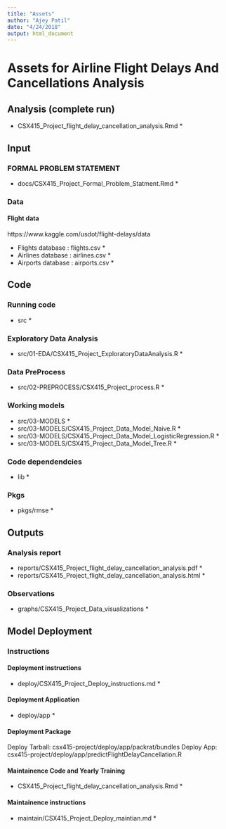```yaml
---
title: "Assets"
author: "Ajey Patil"
date: "4/24/2018"
output: html_document
---
```


# Assets for Airline Flight Delays And Cancellations Analysis

## Analysis (complete run)
* CSX415_Project_flight_delay_cancellation_analysis.Rmd *

## Input
### FORMAL PROBLEM STATEMENT
* docs/CSX415_Project_Formal_Problem_Statment.Rmd *

### Data
#### Flight data
https://www.kaggle.com/usdot/flight-delays/data

* Flights database : flights.csv *
* Airlines database : airlines.csv *
* Airports database : airports.csv *

## Code

###  Running code
* src *

### Exploratory Data Analysis 
* src/01-EDA/CSX415_Project_ExploratoryDataAnalysis.R *

### Data PreProcess
* src/02-PREPROCESS/CSX415_Project_process.R *

###  Working models
* src/03-MODELS *
* src/03-MODELS/CSX415_Project_Data_Model_Naive.R *
* src/03-MODELS/CSX415_Project_Data_Model_LogisticRegression.R *
* src/03-MODELS/CSX415_Project_Data_Model_Tree.R *

###  Code dependendcies
* lib *

### Pkgs
* pkgs/rmse *

## Outputs
### Analysis report
* reports/CSX415_Project_flight_delay_cancellation_analysis.pdf *
* reports/CSX415_Project_flight_delay_cancellation_analysis.html *

### Observations
* graphs/CSX415_Project_Data_visualizations *

## Model Deployment

### Instructions
#### Deployment instructions
* deploy/CSX415_Project_Deploy_instructions.md *

#### Deployment Application
* deploy/app *

#### Deployment Package
   Deploy Tarball: csx415-project/deploy/app/packrat/bundles
   Deploy App: csx415-project/deploy/app/predictFlightDelayCancellation.R

#### Maintainence Code and Yearly Training
* CSX415_Project_flight_delay_cancellation_analysis.Rmd *

#### Maintainence instructions 
* maintain/CSX415_Project_Deploy_maintian.md *

